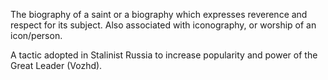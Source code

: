 The biography of a saint or a biography which expresses reverence and respect for its subject. Also associated with iconography, or worship of an icon/person. 

A tactic adopted in Stalinist Russia to increase popularity and power of the Great Leader (Vozhd).

{{wikify}}